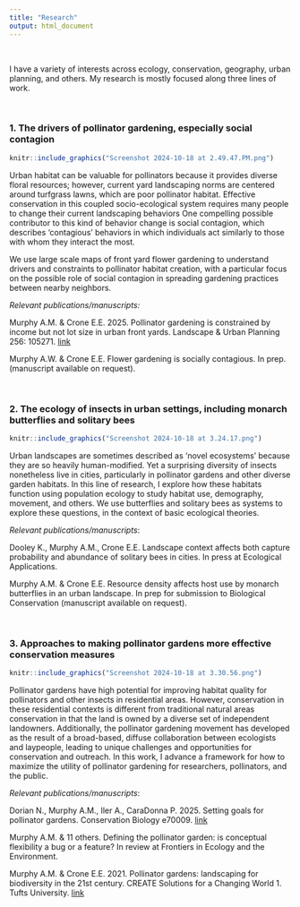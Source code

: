 ```yaml
---
title: "Research"
output: html_document
---
```


\

I have a variety of interests across ecology, conservation, geography, urban planning, and others. My research is mostly focused along three lines of work.

\

### 1. The drivers of pollinator gardening, especially social contagion

```r
knitr::include_graphics("Screenshot 2024-10-18 at 2.49.47.PM.png")
```


Urban habitat can be valuable for pollinators because it provides diverse floral resources; however, current yard landscaping norms are centered around turfgrass lawns, which are poor pollinator habitat. Effective conservation in this coupled socio-ecological system requires many people to change their current landscaping behaviors One compelling possible contributor to this kind of behavior change is social contagion, which describes 'contagious' behaviors in which individuals act similarly to those with whom they interact the most.

We use large scale maps of front yard flower gardening to understand drivers and constraints to pollinator habitat creation, with a particular focus on the possible role of social contagion in spreading gardening practices between nearby neighbors.

*Relevant publications/manuscripts:*

Murphy A.M. & Crone E.E. 2025. Pollinator gardening is constrained by income but not lot size in urban front yards. Landscape & Urban Planning 256: 105271. [link](https://doi.org/10.1016/j.landurbplan.2024.105271)

Murphy A.W. & Crone E.E. Flower gardening is socially contagious. In prep. (manuscript available on request).

\

### 2. The ecology of insects in urban settings, including monarch butterflies and solitary bees


```r
knitr::include_graphics("Screenshot 2024-10-18 at 3.24.17.png")
```


Urban landscapes are sometimes described as 'novel ecosystems' because they are so heavily human-modified. Yet a surprising diversity of insects nonetheless live in cities, particularly in pollinator gardens and other diverse garden habitats. In this line of research, I explore how these habitats function using population ecology to study habitat use, demography, movement, and others. We use butterflies and solitary bees as systems to explore these questions, in the context of basic ecological theories.

*Relevant publications/manuscripts*:

Dooley K., Murphy A.M., Crone E.E. Landscape context affects both capture probability and abundance of solitary bees in cities. In press at Ecological Applications.

Murphy A.M. & Crone E.E. Resource density affects host use by monarch butterflies in an urban landscape. In prep for submission to Biological Conservation (manuscript available on request).

\

### 3. Approaches to making pollinator gardens more effective conservation measures

```r
knitr::include_graphics("Screenshot 2024-10-18 at 3.30.56.png")
```


Pollinator gardens have high potential for improving habitat quality for pollinators and other insects in residential areas. However, conservation in these residential contexts is different from traditional natural areas conservation in that the land is owned by a diverse set of independent landowners. Additionally, the pollinator gardening movement has developed as the result of a broad-based, diffuse collaboration between ecologists and laypeople, leading to unique challenges and opportunities for conservation and outreach. In this work, I advance a framework for how to maximize the utility of pollinator gardening for researchers, pollinators, and the public.

*Relevant publications/manuscripts*:

Dorian N., Murphy A.M., Iler A., CaraDonna P. 2025. Setting goals for pollinator gardens. Conservation Biology e70009. [link](https://conbio.onlinelibrary.wiley.com/doi/full/10.1111/cobi.70009)

Murphy A.M. & 11 others. Defining the pollinator garden: is conceptual flexibility a bug or a feature? In review at Frontiers in Ecology and the Environment.

Murphy A.M. & Crone E.E. 2021. Pollinator gardens: landscaping for biodiversity in the 21st century. CREATE Solutions for a Changing World 1. Tufts University. [link](https://massbutterflies.org/downloads/CREATE_Pollinators_Murphy_Crone.pdf)

